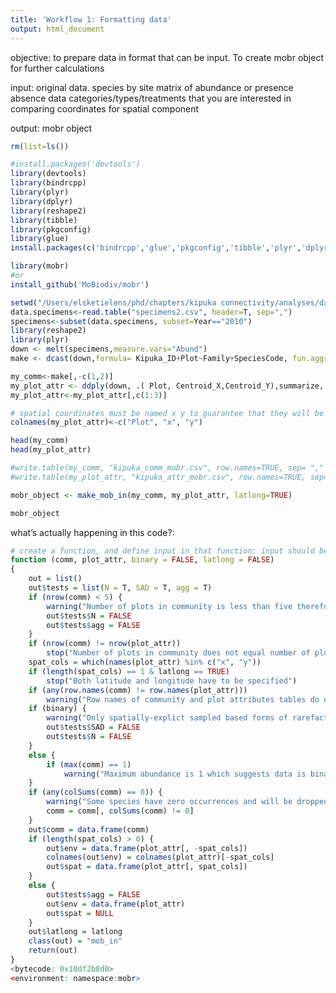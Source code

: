 ```yaml
---
title: 'Workflow 1: Formatting data'
output: html_document
---
```



objective:
to prepare data in format that can be input. To create mobr object for further calculations

input:
original data.
  species by site matrix of abundance or presence absence data
  categories/types/treatments that you are interested in comparing
  coordinates for spatial component

output:
mobr object 

```r

rm(list=ls())

#install.packages('devtools')
library(devtools)
library(bindrcpp)
library(plyr)
library(dplyr)
library(reshape2)
library(tibble)
library(pkgconfig)
library(glue)
install.packages(c('bindrcpp','glue','pkgconfig','tibble','plyr','dplyr'))

library(mobr)
#or
install_github('MoBiodiv/mobr')

```




```r
setwd("/Users/elsketielens/phd/chapters/kipuka connectivity/analyses/data files for R")
data.specimens<-read.table("specimens2.csv", header=T, sep=",")
specimens<-subset(data.specimens, subset=Year=="2010")
library(reshape2)
library(plyr)
down <- melt(specimens,measure.vars="Abund")
make <- dcast(down,formula= Kipuka_ID+Plot~Family+SpeciesCode, fun.aggregate=sum)

my_comm<-make[,-c(1,2)]
my_plot_attr <- ddply(down, .( Plot, Centroid_X,Centroid_Y),summarize, Area_ha=mean(Area_ha))
my_plot_attr<-my_plot_attr[,c(1:3)]

# spatial coordinates must be named x y to guarantee that they will be recognized as coordinates by the function.
colnames(my_plot_attr)<-c("Plot", "x", "y")

head(my_comm)
head(my_plot_attr)

#write.table(my_comm, "kipuka_comm_mobr.csv", row.names=TRUE, sep= "," )
#write.table(my_plot_attr, "kipuka_attr_mobr.csv", row.names=TRUE, sep= "," )
```




```r

mobr_object <- make_mob_in(my_comm, my_plot_attr, latlong=TRUE)

mobr_object
```


what's actually happening in this code?:
```r

# create a function, and define input in that function: input should be a species by site matrix, a matrix with plot attributes in the form of rows with sites and a column with treatment/category/type and two columns that contain spatial coordinates. You can specify whether these are lat long. 
function (comm, plot_attr, binary = FALSE, latlong = FALSE) 
{
    out = list()
    out$tests = list(N = T, SAD = T, agg = T)
    if (nrow(comm) < 5) {
        warning("Number of plots in community is less than five therefore only individual rarefaction will be computed")
        out$tests$N = FALSE
        out$tests$agg = FALSE
    }
    if (nrow(comm) != nrow(plot_attr)) 
        stop("Number of plots in community does not equal number of plots in plot attribute table")
    spat_cols = which(names(plot_attr) %in% c("x", "y"))
    if (length(spat_cols) == 1 & latlong == TRUE) 
        stop("Both latitude and longitude have to be specified")
    if (any(row.names(comm) != row.names(plot_attr))) 
        warning("Row names of community and plot attributes tables do not match")
    if (binary) {
        warning("Only spatially-explict sampled based forms of rarefaction can be computed on binary data")
        out$tests$SAD = FALSE
        out$tests$N = FALSE
    }
    else {
        if (max(comm) == 1) 
            warning("Maximum abundance is 1 which suggests data is binary, change the binary argument to TRUE")
    }
    if (any(colSums(comm) == 0)) {
        warning("Some species have zero occurrences and will be dropped from the community table")
        comm = comm[, colSums(comm) != 0]
    }
    out$comm = data.frame(comm)
    if (length(spat_cols) > 0) {
        out$env = data.frame(plot_attr[, -spat_cols])
        colnames(out$env) = colnames(plot_attr)[-spat_cols]
        out$spat = data.frame(plot_attr[, spat_cols])
    }
    else {
        out$tests$agg = FALSE
        out$env = data.frame(plot_attr)
        out$spat = NULL
    }
    out$latlong = latlong
    class(out) = "mob_in"
    return(out)
}
<bytecode: 0x10df2b8d0>
<environment: namespace:mobr>



```